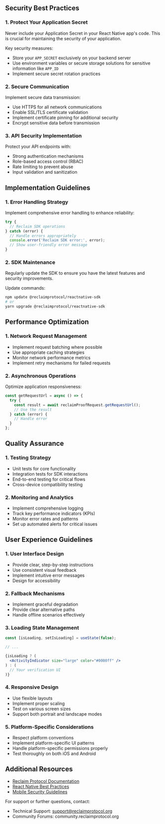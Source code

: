 ## Security Best Practices

### 1. Protect Your Application Secret

<Callout type="warning">
  Never include your Application Secret in your React Native app's code. This is crucial for maintaining the security of your application.
</Callout>

Key security measures:
- Store your `APP_SECRET` exclusively on your backend server
- Use environment variables or secure storage solutions for sensitive information like `APP_ID`
- Implement secure secret rotation practices

### 2. Secure Communication

Implement secure data transmission:
- Use HTTPS for all network communications
- Enable SSL/TLS certificate validation
- Implement certificate pinning for additional security
- Encrypt sensitive data before transmission

### 3. API Security Implementation

Protect your API endpoints with:
- Strong authentication mechanisms
- Role-based access control (RBAC)
- Rate limiting to prevent abuse
- Input validation and sanitization

## Implementation Guidelines

### 1. Error Handling Strategy

Implement comprehensive error handling to enhance reliability:

```javascript
try {
  // Reclaim SDK operations
} catch (error) {
  // Handle errors appropriately
  console.error('Reclaim SDK error:', error);
  // Show user-friendly error message
}
```

### 2. SDK Maintenance

<Callout type="info">
  Regularly update the SDK to ensure you have the latest features and security improvements.
</Callout>

Update commands:
```bash
npm update @reclaimprotocol/reactnative-sdk
# or
yarn upgrade @reclaimprotocol/reactnative-sdk
```

## Performance Optimization

### 1. Network Request Management
- Implement request batching where possible
- Use appropriate caching strategies
- Monitor network performance metrics
- Implement retry mechanisms for failed requests

### 2. Asynchronous Operations

Optimize application responsiveness:

```javascript
const getRequestUrl = async () => {
  try {
    const result = await reclaimProofRequest.getRequestUrl();
    // Use the result
  } catch (error) {
    // Handle error
  }
};
```

## Quality Assurance

### 1. Testing Strategy
- Unit tests for core functionality
- Integration tests for SDK interactions
- End-to-end testing for critical flows
- Cross-device compatibility testing

### 2. Monitoring and Analytics
- Implement comprehensive logging
- Track key performance indicators (KPIs)
- Monitor error rates and patterns
- Set up automated alerts for critical issues

## User Experience Guidelines

### 1. User Interface Design
- Provide clear, step-by-step instructions
- Use consistent visual feedback
- Implement intuitive error messages
- Design for accessibility

### 2. Fallback Mechanisms
- Implement graceful degradation
- Provide clear alternative paths
- Handle offline scenarios effectively

### 3. Loading State Management

```jsx
const [isLoading, setIsLoading] = useState(false);

// ...

{isLoading ? (
  <ActivityIndicator size="large" color="#0000ff" />
) : (
  // Your verification UI
)}
```

### 4. Responsive Design
- Use flexible layouts
- Implement proper scaling
- Test on various screen sizes
- Support both portrait and landscape modes

### 5. Platform-Specific Considerations
- Respect platform conventions
- Implement platform-specific UI patterns
- Handle platform-specific permissions properly
- Test thoroughly on both iOS and Android

## Additional Resources
- [Reclaim Protocol Documentation](https://docs.reclaimprotocol.org)
- [React Native Best Practices](https://reactnative.dev/docs/performance)
- [Mobile Security Guidelines](https://owasp.org/www-project-mobile-security/)

For support or further questions, contact:
- Technical Support: support@reclaimprotocol.org
- Community Forums: community.reclaimprotocol.org
